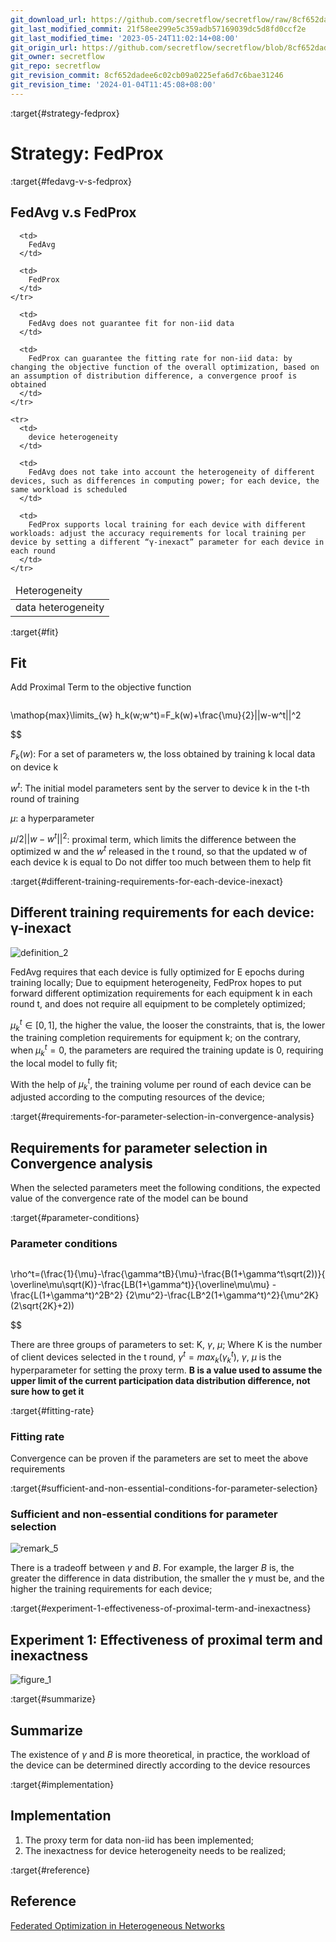 ```yaml
---
git_download_url: https://github.com/secretflow/secretflow/raw/8cf652dadee6c02cb09a0225efa6d7c6bae31246/docs/developer/algorithm/federated_learning/fed_prox.md
git_last_modified_commit: 21f58ee299e5c359adb57169039dc5d8fd0ccf2e
git_last_modified_time: '2023-05-24T11:02:14+08:00'
git_origin_url: https://github.com/secretflow/secretflow/blob/8cf652dadee6c02cb09a0225efa6d7c6bae31246/docs/developer/algorithm/federated_learning/fed_prox.md
git_owner: secretflow
git_repo: secretflow
git_revision_commit: 8cf652dadee6c02cb09a0225efa6d7c6bae31246
git_revision_time: '2024-01-04T11:45:08+08:00'
---
```


:target{#strategy-fedprox}

# Strategy: FedProx

:target{#fedavg-v-s-fedprox}

## FedAvg v.s FedProx

<table>
  <thead>
    <tr>
      <td>
        Heterogeneity
      </td>

      <td>
        FedAvg
      </td>

      <td>
        FedProx
      </td>
    </tr>
  </thead>

  <tbody>
    <tr>
      <td>
        data heterogeneity
      </td>

      <td>
        FedAvg does not guarantee fit for non-iid data
      </td>

      <td>
        FedProx can guarantee the fitting rate for non-iid data: by changing the objective function of the overall optimization, based on an assumption of distribution difference, a convergence proof is obtained
      </td>
    </tr>

    <tr>
      <td>
        device heterogeneity
      </td>

      <td>
        FedAvg does not take into account the heterogeneity of different devices, such as differences in computing power; for each device, the same workload is scheduled
      </td>

      <td>
        FedProx supports local training for each device with different workloads: adjust the accuracy requirements for local training per device by setting a different “γ-inexact” parameter for each device in each round
      </td>
    </tr>
  </tbody>
</table>

:target{#fit}

## Fit

Add Proximal Term to the objective function

<Math>
  $$

  \mathop{max}\limits_{w} h_k(w;w^t)=F_k(w)+\frac{\mu}{2}||w-w^t||^2

  $$
</Math>

<InlineMath>$F_k(w)$</InlineMath>: For a set of parameters w, the loss obtained by training k local data on device k

<InlineMath>$w^t$</InlineMath>: The initial model parameters sent by the server to device k in the t-th round of training

<InlineMath>$\mu$</InlineMath>: a hyperparameter

<InlineMath>$\mu/2||w - w^t||^2$</InlineMath>: proximal term, which limits the difference between the optimized w and the <InlineMath>$w^t$</InlineMath> released in the t round, so that the updated w of each device k is equal to Do not differ too much between them to help fit

:target{#different-training-requirements-for-each-device-inexact}

## Different training requirements for each device: γ-inexact

![definition\_2](../../../_assets/fedprox_definition_2.jpg)

FedAvg requires that each device is fully optimized for E epochs during training locally;
Due to equipment heterogeneity, FedProx hopes to put forward different optimization requirements for each equipment k in each round t, and does not require all equipment to be completely optimized;

<InlineMath>$\mu_k^t \in [0,1]$</InlineMath>, the higher the value, the looser the constraints, that is, the lower the training completion requirements for equipment k; on the contrary, when <InlineMath>$\mu_k^t = 0$</InlineMath>, the parameters are required the training update is 0, requiring the local model to fully fit;

With the help of <InlineMath>$\mu_k^t$</InlineMath>, the training volume per round of each device can be adjusted according to the computing resources of the device;

:target{#requirements-for-parameter-selection-in-convergence-analysis}

## Requirements for parameter selection in Convergence analysis

When the selected parameters meet the following conditions, the expected value of the convergence rate of the model can be bound

:target{#parameter-conditions}

### Parameter conditions

<Math>
  $$

  \rho^t=(\frac{1}{\mu}-\frac{\gamma^tB}{\mu}-\frac{B(1+\gamma^t\sqrt(2))}{ \overline\mu\sqrt(K)}-\frac{LB(1+\gamma^t)}{\overline\mu\mu} - \frac{L(1+\gamma^t)^2B^2} {2\mu^2}-\frac{LB^2(1+\gamma^t)^2}{\mu^2K}(2\sqrt{2K}+2))

  $$
</Math>

There are three groups of parameters to set: K, <InlineMath>$\gamma$</InlineMath>, <InlineMath>$\mu$</InlineMath>;
Where K is the number of client devices selected in the t round, <InlineMath>$\gamma^t=max_k(\gamma_k^t)$</InlineMath>, <InlineMath>$\gamma$</InlineMath>, <InlineMath>$\mu$</InlineMath> is the hyperparameter for setting the proxy term. <strong>B is a value used to assume the upper limit of the current participation data distribution difference, not sure how to get it</strong>

:target{#fitting-rate}

### Fitting rate

Convergence can be proven if the parameters are set to meet the above requirements

:target{#sufficient-and-non-essential-conditions-for-parameter-selection}

### Sufficient and non-essential conditions for parameter selection

![remark\_5](../../../_assets/fedprox_remark_5.jpg)

There is a tradeoff between <InlineMath>$\gamma$</InlineMath> and <InlineMath>$B$</InlineMath>. For example, the larger <InlineMath>$B$</InlineMath> is, the greater the difference in data distribution, the smaller the <InlineMath>$\gamma$</InlineMath> must be, and the higher the training requirements for each device;

:target{#experiment-1-effectiveness-of-proximal-term-and-inexactness}

## Experiment 1: Effectiveness of proximal term and inexactness

![figure\_1](../../../_assets/fedprox_figure_1.jpg)

:target{#summarize}

## Summarize

The existence of <InlineMath>$\gamma$</InlineMath> and <InlineMath>$B$</InlineMath> is more theoretical, in practice, the workload of the device can be determined directly according to the device resources

:target{#implementation}

## Implementation

1. The proxy term for data non-iid has been implemented;
2. The inexactness for device heterogeneity needs to be realized;

:target{#reference}

## Reference

[Federated Optimization in Heterogeneous Networks](https://arxiv.org/pdf/1812.06127.pdf)
